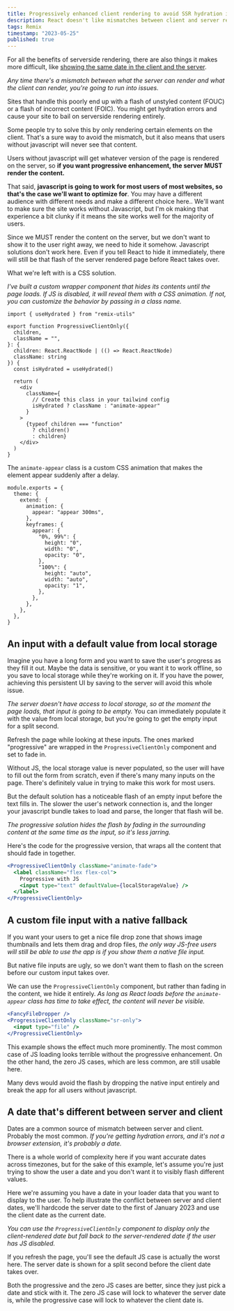```yaml
---
title: Progressively enhanced client rendering to avoid SSR hydration issues in Remix.
description: React doesn't like mismatches between client and server rendering. Avoid it by rendering tricky content like dates only on the client. Fade it in for a smooth UI and to avoid layout shift.
tags: Remix
timestamp: "2023-05-25"
published: true
---
```


For all the benefits of serverside rendering, there are also things it makes more difficult, like [showing the same date in the client and the server](/content/remix-ssr-dates).

_Any time there's a mismatch between what the server can render and what the client can render, you're going to run into issues._

Sites that handle this poorly end up with a flash of unstyled content (FOUC) or a flash of incorrect content (FOIC). You might get hydration errors and cause your site to bail on serverside rendering entirely.

Some people try to solve this by only rendering certain elements on the client. That's a sure way to avoid the mismatch, but it also means that users without javascript will never see that content.

Users without javascript will get whatever version of the page is rendered on the server, so **if you want progressive enhancement, the server MUST render the content.**

That said, **javascript is going to work for most users of most websites, so that's the case we'll want to optimize for**.<SideNote> You may have a different audience with different needs and make a different choice here..</SideNote> We'll want to make sure the site works without Javascript, but I'm ok making that experience a bit clunky if it means the site works well for the majority of users.

Since we MUST render the content on the server, but we don't want to show it to the user right away, we need to hide it somehow. Javascript solutions don't work here. Even if you tell React to hide it immediately, there will still be that flash of the server rendered page before React takes over.

What we're left with is a CSS solution.

_I've built a custom wrapper component that hides its contents until the page loads. If JS is disabled, it will reveal them with a CSS animation. If not, you can customize the behavior by passing in a class name._

```tsx
import { useHydrated } from "remix-utils"

export function ProgressiveClientOnly({
  children,
  className = "",
}: {
  children: React.ReactNode | (() => React.ReactNode)
  className: string
}) {
  const isHydrated = useHydrated()

  return (
    <div
      className={
        // Create this class in your tailwind config
        isHydrated ? className : "animate-appear"
      }
    >
      {typeof children === "function"
        ? children()
        : children}
    </div>
  )
}
```

The `animate-appear` class is a custom CSS animation that makes the element appear suddenly after a delay.

```tsx
module.exports = {
  theme: {
    extend: {
      animation: {
        appear: "appear 300ms",
      },
      keyframes: {
        appear: {
          "0%, 99%": {
            height: "0",
            width: "0",
            opacity: "0",
          },
          "100%": {
            height: "auto",
            width: "auto",
            opacity: "1",
          },
        },
      },
    },
  },
}
```

## An input with a default value from local storage

Imagine you have a long form and you want to save the user's progress as they fill it out. Maybe the data is sensitive, or you want it to work offline, so you save to local storage while they're working on it.<SideNote> If you have the power, achieving this persistent UI by saving to the server will avoid this whole issue. </SideNote>

_The server doesn't have access to local storage, so at the moment the page loads, that input is going to be empty._ You can immediately populate it with the value from local storage, but you're going to get the empty input for a split second.

Refresh the page while looking at these inputs. The ones marked "progressive" are wrapped in the `ProgressiveClientOnly` component and set to fade in.

<LocalStorageExamples />

Without JS, the local storage value is never populated, so the user will have to fill out the form from scratch, even if there's many many inputs on the page. There's definitely value in trying to make this work for most users.

But the default solution has a noticeable flash of an empty input before the text fills in. The slower the user's network connection is, and the longer your javascript bundle takes to load and parse, the longer that flash will be.

_The progressive solution hides the flash by fading in the surrounding content at the same time as the input, so it's less jarring._

Here's the code for the progressive version, that wraps all the content that should fade in together.

```jsx
<ProgressiveClientOnly className="animate-fade">
  <label className="flex flex-col">
    Progressive with JS
    <input type="text" defaultValue={localStorageValue} />
  </label>
</ProgressiveClientOnly>
```

## A custom file input with a native fallback

If you want your users to get a nice file drop zone that shows image thumbnails and lets them drag and drop files, _the only way JS-free users will still be able to use the app is if you show them a native file input._

But native file inputs are ugly, so we don't want them to flash on the screen before our custom input takes over.

We can use the `ProgressiveClientOnly` component, but rather than fading in the content, we hide it entirely. _As long as React loads before the `animate-appear` class has time to take effect, the content will never be visible._

```jsx
<FancyFileDropper />
<ProgressiveClientOnly className="sr-only">
  <input type="file" />
</ProgressiveClientOnly>
```

<FileExamples />

This example shows the effect much more prominently. The most common case of JS loading looks terrible without the progressive enhancement. On the other hand, the zero JS cases, which are less common, are still usable here.

Many devs would avoid the flash by dropping the native input entirely and break the app for all users without javascript.

## A date that's different between server and client

Dates are a common source of mismatch between server and client. Probably the most common. _If you're getting hydration errors, and it's not a browser extension, it's probably a date._

There is a whole world of complexity here if you want accurate dates across timezones, but for the sake of this example, let's assume you're just trying to show the user a date and you don't want it to visibly flash different values.

Here we're assuming you have a date in your loader data that you want to display to the user. To help illustrate the conflict between server and client dates, we'll hardcode the server date to the first of January 2023 and use the client date as the current date.

_You can use the `ProgressiveClientOnly` component to display only the client-rendered date but fall back to the server-rendered date if the user has JS disabled._

<DateExamples />

If you refresh the page, you'll see the default JS case is actually the worst here. The server date is shown for a split second before the client date takes over.

Both the progressive and the zero JS cases are better, since they just pick a date and stick with it. The zero JS case will lock to whatever the server date is, while the progressive case will lock to whatever the client date is.
